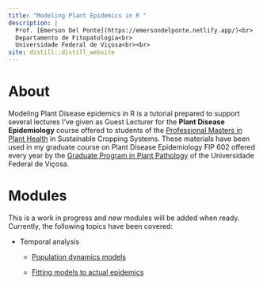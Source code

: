 ```yaml
---
title: "Modeling Plant Epidemics in R "
description: |
  Prof. [Emerson Del Ponte](https://emersondelponte.netlify.app/)<br>
  Departamento de Fitopatologia<br>
  Universidade Federal de Viçosa<br><br>
site: distill::distill_website
---
```


# About

Modeling Plant Disease epidemics in R is a tutorial prepared to support several lectures I've given as Guest Lecturer for the **Plant Disease Epidemiology** course offered to students of the [Professional Masters in Plant Health](https://planthealth.upv.es/) in Sustainable Cropping Systems. These materials have been used in my graduate course on Plant Disease Epidemiology FIP 602 offered every year by the [Graduate Program in Plant Pathology](http://www.dfp.ufv.br/grad/) of the Universidade Federal de Viçosa.

# Modules

This is a work in progress and new modules will be added when ready. Currently, the following topics have been covered:

-   Temporal analysis

    -   [Population dynamics models](temporal-population-models.html)

    -   [Fitting models to actual epidemics](temporal-fitting-models.html)
